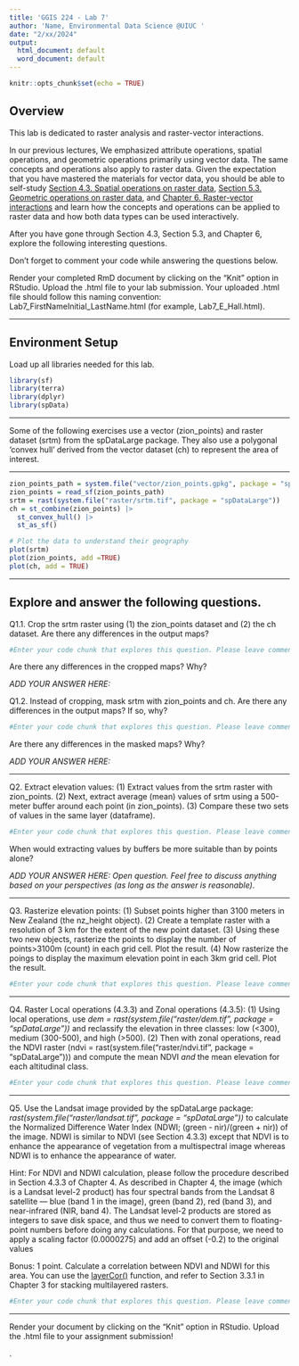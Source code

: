 ---
title: 'GGIS 224 - Lab 7'
author: 'Name, Environmental Data Science @UIUC '
date: "2/xx/2024"
output:
  html_document: default
  word_document: default
---

```{r setup, include=FALSE}
knitr::opts_chunk$set(echo = TRUE)
```

## Overview

This lab is dedicated to raster analysis and raster-vector interactions. 

In our previous lectures, We emphasized attribute operations, spatial operations, and geometric operations primarily using vector data. The same concepts and operations also apply to raster data. Given the expectation that you have mastered the materials for vector data, you should be able to self-study [Section 4.3. Spatial operations on raster data](https://r.geocompx.org/spatial-operations), [Section 5.3. Geometric operations on raster data](https://r.geocompx.org/geometry-operations), and [Chapter 6. Raster-vector interactions](https://r.geocompx.org/raster-vector) and learn how the concepts and operations can be applied to raster data and how both data types can be used interactively. 

After you have gone through Section 4.3, Section 5.3, and Chapter 6, explore the following interesting questions. 

Don't forget to comment your code while answering the questions below.    

Render your completed RmD document by clicking on the "Knit" option in RStudio. Upload the .html file to your lab submission.
Your uploaded .html file should follow this naming convention: Lab7_FirstNameInitial_LastName.html (for example, Lab7_E_Hall.html).


---

## Environment Setup

Load up all libraries needed for this lab. 

```{r environment-setup, warning=FALSE, message=FALSE}
library(sf)
library(terra)
library(dplyr)
library(spData)
```

---

Some of the following exercises use a vector (zion_points) and raster dataset (srtm) from the spDataLarge package. They also use a polygonal ‘convex hull’ derived from the vector dataset (ch) to represent the area of interest.

---

```{r code chunk for loading dataset}
zion_points_path = system.file("vector/zion_points.gpkg", package = "spDataLarge")
zion_points = read_sf(zion_points_path)
srtm = rast(system.file("raster/srtm.tif", package = "spDataLarge"))
ch = st_combine(zion_points) |>
  st_convex_hull() |> 
  st_as_sf()

# Plot the data to understand their geography
plot(srtm)
plot(zion_points, add =TRUE)
plot(ch, add = TRUE)
```


---


## Explore and answer the following questions. 

Q1.1. Crop the srtm raster using (1) the zion_points dataset and (2) the ch dataset. 
Are there any differences in the output maps? 


```{r code chunk for Q1.1}
#Enter your code chunk that explores this question. Please leave comments as in detail as possible to show your logical development. 
```

Are there any differences in the cropped maps? Why? 

*ADD YOUR ANSWER HERE: *


Q1.2. Instead of cropping, mask srtm with zion_points and ch. Are there any differences in the output maps? If so, why?


```{r code chunk for Q1.2}
#Enter your code chunk that explores this question. Please leave comments as in detail as possible to show your logical development. 
```

Are there any differences in the masked maps? Why?

*ADD YOUR ANSWER HERE: *


---


Q2. Extract elevation values:
(1) Extract values from the srtm raster with zion_points. 
(2) Next, extract average (mean) values of srtm using a 500-meter buffer around each point (in zion_points).
(3) Compare these two sets of values in the same layer (dataframe). 


```{r code chunk for Q2}
#Enter your code chunk that explores this question. Please leave comments as in detail as possible to show your logical development. 
```

When would extracting values by buffers be more suitable than by points alone?

*ADD YOUR ANSWER HERE: Open question. Feel free to discuss anything based on your perspectives (as long as the answer is reasonable). *


---


Q3. Rasterize elevation points:
(1) Subset points higher than 3100 meters in New Zealand (the nz_height object).
(2) Create a template raster with a resolution of 3 km for the extent of the new point dataset.
(3) Using these two new objects, rasterize the points to display the number of points>3100m (count) in each grid cell. Plot the result.
(4) Now rasterize the poings to display the maximum elevation point in each 3km grid cell. Plot the result. 


```{r code chunk for Q3}
#Enter your code chunk that explores this question. Please leave comments as in detail as possible to show your logical development. 
```


---


Q4. Raster Local operations (4.3.3) and Zonal operations (4.3.5):
(1) Using local operations, use *dem = rast(system.file("raster/dem.tif", package = "spDataLarge"))* and reclassify the elevation in three classes: low (<300), medium (300-500), and high (>500).
(2) Then with zonal operations, read the NDVI raster (ndvi = rast(system.file("raster/ndvi.tif", package = "spDataLarge"))) and compute the mean NDVI *and* the mean elevation for each altitudinal class.


```{r code chunk for Q4}
#Enter your code chunk that explores this question. Please leave comments as in detail as possible to show your logical development. 
```

---


Q5. Use the Landsat image provided by the spDataLarge package: *rast(system.file("raster/landsat.tif", package = "spDataLarge"))* to calculate the Normalized Difference Water Index (NDWI; (green - nir)/(green + nir)) of the image. NDWI is similar to NDVI (see Section 4.3.3) except that NDVI is to enhance the appearance of vegetation from a multispectral image whereas NDWI is to enhance the appearance of water.  

Hint: For NDVI and NDWI calculation, please follow the procedure described in Section 4.3.3 of Chapter 4. 
As described in Chapter 4, the image (which is a Landsat level-2 product) has four spectral bands from the Landsat 8 satellite — blue (band 1 in the image), green (band 2), red (band 3), and near-infrared (NIR, band 4). The Landsat level-2 products are stored as integers to save disk space, and thus we need to convert them to floating-point numbers before doing any calculations. For that purpose, we need to apply a scaling factor (0.0000275) and add an offset (-0.2) to the original values

Bonus: 1 point. Calculate a correlation between NDVI and NDWI for this area. You can use the [layerCor()](https://rspatial.github.io/terra/reference/layerCor.html) function, and refer to Section 3.3.1 in Chapter 3 for stacking multilayered rasters.


```{r code chunk for Q5}
#Enter your code chunk that explores this question. Please leave comments as in detail as possible to show your logical development. 
```

---

Render your document by clicking on the "Knit" option in RStudio. Upload the .html file to your assignment submission!

.